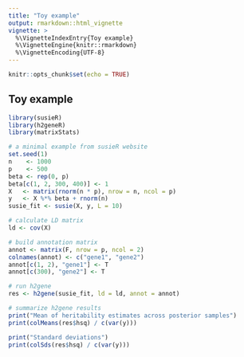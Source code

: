 ```yaml
---
title: "Toy example"
output: rmarkdown::html_vignette
vignette: >
  %\VignetteIndexEntry{Toy example}
  %\VignetteEngine{knitr::rmarkdown}
  %\VignetteEncoding{UTF-8}
---
```


```r
knitr::opts_chunk$set(echo = TRUE)
```

## Toy example
```r
library(susieR)
library(h2geneR)
library(matrixStats)

# a minimal example from susieR website
set.seed(1)
n    <- 1000
p    <- 500
beta <- rep(0, p)
beta[c(1, 2, 300, 400)] <- 1
X   <- matrix(rnorm(n * p), nrow = n, ncol = p)
y   <- X %*% beta + rnorm(n)
susie_fit <- susie(X, y, L = 10)

# calculate LD matrix
ld <- cov(X)

# build annotation matrix
annot <- matrix(F, nrow = p, ncol = 2)
colnames(annot) <- c("gene1", "gene2")
annot[c(1, 2), "gene1"] <- T
annot[c(300), "gene2"] <- T

# run h2gene
res <- h2gene(susie_fit, ld = ld, annot = annot)

# summarize h2gene results
print("Mean of heritability estimates across posterior samples")
print(colMeans(res$hsq) / c(var(y)))

print("Standard deviations")
print(colSds(res$hsq) / c(var(y)))
```
